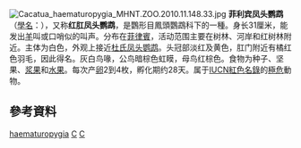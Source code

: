 {{Speciesbox
| genus = Cacatua
| species = haematuropygia
| status = CR
| status_system = iucn3.1
| status_ref = <ref>[http://www.iucnredlist.org/details/142442 Cacatua haematuropygia]，載[[IUCN紅色名錄|IUCN紅色名錄]]，2008年12月22日查閱</ref>
| trend = down
| image = Cacatua-haematuropygia.jpg
| authority = Müller, 1776
}}
[[File:Cacatua_haematuropygia_MHNT.ZOO.2010.11.148.33.jpg|thumb]]
'''菲利宾凤头鹦鹉'''（[[學名|學名]]：''{{lang|la|Cacatua haematuropygia}}''），又称'''红肛凤头鹦鹉'''，是鸚形目鳳頭鸚鵡科下的一種。身长31厘米，能发出[[羊|羊]]叫或口哨似的叫声。分布在[[菲律賓|菲律賓]]，活动范围主要在树林、河岸和红树林附近。主体为白色，外观上接近[[杜氏凤头鹦鹉|杜氏凤头鹦鹉]]。头冠部淡红及黄色，肛门附近有橘红色羽毛，因此得名。灰白鸟喙，公鸟暗棕色虹瞙，母鸟红棕色。食物为种子、坚果、[[浆果|浆果]]和[[水果|水果]]。每次产[[卵|卵]]2到4枚，孵化期约28天。属于[[IUCN紅色名錄|IUCN紅色名錄]]的[[極危|極危]]動物。

== 參考資料 ==
{{Reflist}}

{{Taxonbar}}

[[Category:凤头鹦鹉属|haematuropygia]]
[[Category:菲律宾鸟类|C]]
[[Category:1776年描述的鸟类|C]]

{{Parrot-stub}}